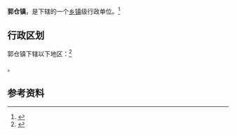 {{中国乡级行政区|37/08/30/109/000}}

'''郭仓镇'''，是{{PRC admin/fullname|37/08/30/109/000|3}}下辖的一个[[乡镇|乡镇]]级行政单位。<ref>{{PRC admin/ref sgc|{{PRC admin/parent|37/08/30/109/000}}}}</ref>

== 行政区划 ==

郭仓镇下辖以下地区：<ref>{{PRC admin/ref sgc|37/08/30/109/000}}</ref>

{{PRC admin/children|37/08/30/109/000}}。

== 参考资料 ==

{{reflist}}

{{行政区划小作品}}
{{PRC admin/navcat|37/08/30/109/000}}